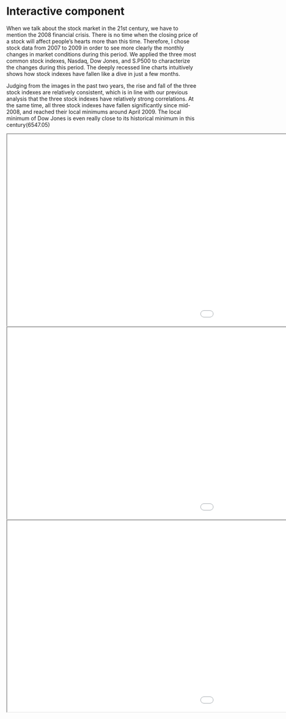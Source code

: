 # Interactive component

When we talk about the stock market in the 21st century, we have to mention the 2008 financial crisis. There is no time when the closing price of a stock will affect people's hearts more than this time. Therefore, I chose stock data from 2007 to 2009 in order to see more clearly the monthly changes in market conditions during this period. We applied the three most common stock indexes, Nasdaq, Dow Jones, and S.P500 to characterize the changes during this period. The deeply recessed line charts intuitively shows how stock indexes have fallen like a dive in just a few months.

Judging from the images in the past two years, the rise and fall of the three stock indexes are relatively consistent, which is in line with our previous analysis that the three stock indexes have relatively strong correlations. At the same time, all three stock indexes have fallen significantly since mid-2008, and reached their local minimums around April 2009. The local minimum of Dow Jones is even really close to its historical minimum in this century(6547.05)

<iframe src="nas.html" height=500px width=1700px></iframe>

<iframe src="dow.html"  height=500px width=1700px></iframe>

<iframe src="sp500.html"  height=500px width=1700px></iframe>



